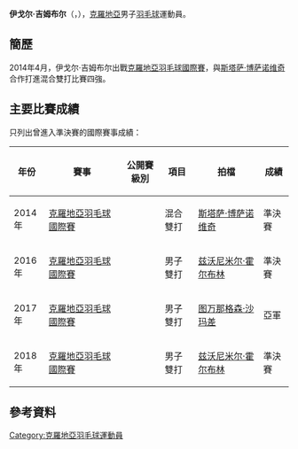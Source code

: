 {{noteTA|G1=Badminton}}
{{Infobox 羽球選手
| playername              = 伊戈尔·吉姆布尔<br />{{lang|hr|Igor Čimbur}}
| image                   = 
| size                    = 
| caption                 = 
| birth_name              = 
| date_of_birth           = {{birth_date_and_age|1989|6|23}}
| place_of_birth          = 
| height                  = 
| weight                  = 
| event                   = 男子單打、男子雙打、混合雙打
| country                 = {{CRO}}
| years_started           =
| handedness              = 
| coach                   = 
| highest_ranking         = 第146位（男雙-[[兹沃尼米尔·霍尔布林|霍尔布林]]）
| date_of_highest_ranking = 2010年1月21日 <ref name="ranking">{{en}}[http://bwfcontent.tournamentsoftware.com/ranking/player.aspx?id=14253&player=163882 BWF World Ranking - Ranking of Igor CIMBUR (17504)]</ref>
| current_ranking         = 第1629位（男單）<br/>第560位（男雙-[[布拉戈韦斯特·基斯耶夫|基斯耶夫]]）<br/>第618位（男雙-[[图万那格森·沙玛差|沙玛差]]）
| date_of_current_ranking = 2017年9月7日<ref>{{en}}[http://bwfcontent.tournamentsoftware.com/ranking/category.aspx?id=14253&category=472 BWF World Ranking - BWF世界排名榜 (9/7/2017) - Men's singles]</ref><ref>{{en}}[http://bwfcontent.tournamentsoftware.com/ranking/category.aspx?id=14253&category=474 BWF World Ranking - BWF世界排名榜 (9/7/2017) - Men's doubles] {{Wayback|url=http://bwfcontent.tournamentsoftware.com/ranking/category.aspx?id=14253&category=474 |date=20210813064938 }}</ref>
| played                  = 11勝–22負（男單）<br/>29勝–35負（男雙）<br/>8勝–12負（混雙）
| titles                  = 
| bwf_profile             = 112F56D4-CF47-4A65-A38B-D6DE2D4FC338
| bwf_id                  = 17504
| updated                 = 2017年9月7日
}}
{{MedalTableTop}}
{{MedalSport | 男子[[羽毛球|羽毛球]]}}
{{MedalCountry | {{CRO}}}}
{{MedalBottom}}
'''伊戈尔·吉姆布尔'''（{{lang-hr|'''Igor Čimbur'''}}，{{bd|1989年|6月23日||}}），[[克羅地亞|克羅地亞]]男子[[羽毛球|羽毛球]]運動員。

== 簡歷 ==
2014年4月，伊戈尔·吉姆布尔出戰[[2014年克羅地亞羽毛球國際賽|克羅地亞羽毛球國際賽]]，與[[斯塔萨·博萨诺维奇|斯塔萨·博萨诺维奇]]合作打進混合雙打比賽四強。

==主要比賽成績==
只列出曾進入準決賽的國際賽事成績：
{| class=wikitable style="text-align:center; font-size:small;" 
!width="50"|年份
!width="180"|賽事
!width="80"|公開賽級別
!width="60"|項目
!width="150"|拍檔
!width="50"|成績
|-
!rowspan="1"|2014年
|[[2014年克羅地亞羽毛球國際賽|克羅地亞羽毛球國際賽]]
|{{BWFIS}}
|混合雙打
|[[斯塔萨·博萨诺维奇|斯塔萨·博萨诺维奇]]
|bgcolor="#b8860b"|準決賽
|-
!rowspan="1"|2016年
|[[2016年克羅地亞羽毛球國際賽|克羅地亞羽毛球國際賽]]
|{{BWFFS}}
|男子雙打
|[[兹沃尼米尔·霍尔布林|兹沃尼米尔·霍尔布林]]
|bgcolor="#b8860b"|準決賽
|-
!rowspan="1"|2017年
|[[2017年克羅地亞羽毛球國際賽|克羅地亞羽毛球國際賽]]
|{{BWFFS}}
|男子雙打
|{{flagicon|THA}} [[图万那格森·沙玛差|图万那格森·沙玛差]]
|bgcolor="silver"|亞軍
|-
!rowspan="1"|2018年
|[[2018年克羅地亞羽毛球國際賽|克羅地亞羽毛球國際賽]]
|{{BWFFS}}
|男子雙打
|[[兹沃尼米尔·霍尔布林|兹沃尼米尔·霍尔布林]]
|bgcolor="#b8860b"|準決賽
|}
{{BWF賽事級別索引}}

== 參考資料 ==
{{Reflist}}

{{DEFAULTSORT:Čimbur, Igor}}
[[Category:克羅地亞羽毛球運動員|Category:克羅地亞羽毛球運動員]]